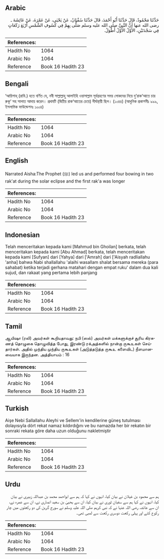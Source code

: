 ## Arabic


<div dir="rtl" lang="ar" style={{fontSize:'larger',backgroundColor:'#f8f9fa',padding:20}}>
حَدَّثَنَا مَحْمُودٌ، قَالَ حَدَّثَنَا أَبُو أَحْمَدَ، قَالَ حَدَّثَنَا سُفْيَانُ، عَنْ يَحْيَى، عَنْ عَمْرَةَ، عَنْ عَائِشَةَ ـ رضى الله عنها أَنَّ النَّبِيَّ صلى الله عليه وسلم صَلَّى بِهِمْ فِي كُسُوفِ الشَّمْسِ أَرْبَعَ رَكَعَاتٍ فِي سَجْدَتَيْنِ، الأَوَّلُ الأَوَّلُ أَطْوَلُ‏.‏
</div>
<div style={{backgroundColor:'#f8f9fa',padding:20, marginBottom: 10}}><table> <thead> <tr> <th>References:</th> <th></th> </tr> </thead> <tbody><tr><td>Hadith No</td><td>1064</td></tr><tr><td>Arabic No</td><td>1064</td></tr><tr><td>Reference</td><td>Book 16 Hadith 23</td></tr></tbody></table></div>

## Bengali


<div dir="ltr" lang="bn" style={{fontSize:'larger',backgroundColor:'#f8f9fa',padding:20}}>
‘আয়িশাহ্‌ (রাযি.) হতে বর্ণিত যে, নবী সাল্লাল্লাহু আলাইহি ওয়াসাল্লাম সূর্যগ্রহণের সময় লোকদের নিয়ে দু’রাক‘আতে চার রুকূ‘ সহ সালাত আদায় করেন। প্রথমটি (দ্বিতীয় রাক‘আতের চেয়ে) দীর্ঘস্থায়ী ছিল। (১০৪৪) (আধুনিক প্রকাশনীঃ ৯৯৯, ইসলামিক ফাউন্ডেশনঃ ১০০৪)
</div>
<div style={{backgroundColor:'#f8f9fa',padding:20, marginBottom: 10}}><table> <thead> <tr> <th>References:</th> <th></th> </tr> </thead> <tbody><tr><td>Hadith No</td><td>1064</td></tr><tr><td>Arabic No</td><td>1064</td></tr><tr><td>Reference</td><td>Book 16 Hadith 23</td></tr></tbody></table></div>

## English


<div dir="ltr" lang="en" style={{fontSize:'larger',backgroundColor:'#f8f9fa',padding:20}}>
Narrated Aisha:The Prophet (ﷺ) led us and performed four bowing in two rak'at during the solar eclipse and the first rak'a was longer
</div>
<div style={{backgroundColor:'#f8f9fa',padding:20, marginBottom: 10}}><table> <thead> <tr> <th>References:</th> <th></th> </tr> </thead> <tbody><tr><td>Hadith No</td><td>1064</td></tr><tr><td>Arabic No</td><td>1064</td></tr><tr><td>Reference</td><td>Book 16 Hadith 23</td></tr></tbody></table></div>

## Indonesian


<div dir="ltr" lang="id" style={{fontSize:'larger',backgroundColor:'#f8f9fa',padding:20}}>
Telah menceritakan kepada kami [Mahmud bin Ghoilan] berkata, telah menceritakan kepada kami [Abu Ahmad] berkata, telah menceritakan kepada kami [Sufyan] dari [Yahya] dari ['Amrah] dari ['Aisyah radliallahu 'anha] bahwa Nabi shallallahu 'alaihi wasallam shalat bersama mereka (para sahabat) ketika terjadi gerhana matahari dengan empat ruku' dalam dua kali sujud, dan rakaat yang pertama lebih panjang
</div>
<div style={{backgroundColor:'#f8f9fa',padding:20, marginBottom: 10}}><table> <thead> <tr> <th>References:</th> <th></th> </tr> </thead> <tbody><tr><td>Hadith No</td><td>1064</td></tr><tr><td>Arabic No</td><td>1064</td></tr><tr><td>Reference</td><td>Book 16 Hadith 23</td></tr></tbody></table></div>

## Tamil


<div dir="ltr" lang="ta" style={{fontSize:'larger',backgroundColor:'#f8f9fa',padding:20}}>
ஆயிஷா (ரலி) அவர்கள் கூறியதாவது: நபி (ஸல்) அவர்கள் மக்களுக்குச் சூரிய கிரகணத் தொழுகை தொழுவித்த போது, இரண்டு ரக்அத்களில் நான்கு ருகூஉகள் செய்தார்கள். அதில் முந்திய முந்திய ருகூஉகள் (அடுத்தடுத்த ருகூஉ களைவிட) நீளமானவையாக இருந்தன. அத்தியாயம் : 16
</div>
<div style={{backgroundColor:'#f8f9fa',padding:20, marginBottom: 10}}><table> <thead> <tr> <th>References:</th> <th></th> </tr> </thead> <tbody><tr><td>Hadith No</td><td>1064</td></tr><tr><td>Arabic No</td><td>1064</td></tr><tr><td>Reference</td><td>Book 16 Hadith 23</td></tr></tbody></table></div>

## Turkish


<div dir="ltr" lang="tr" style={{fontSize:'larger',backgroundColor:'#f8f9fa',padding:20}}>
Aişe Nebi Sallallahu Aleyhi ve Sellem'in kendilerine güneş tutulması dolayısıyla dört rekat namaz kıldırdığını ve bu namazda her bir rekatın bir sonraki rekata göre daha uzun olduğunu nakletmiştir
</div>
<div style={{backgroundColor:'#f8f9fa',padding:20, marginBottom: 10}}><table> <thead> <tr> <th>References:</th> <th></th> </tr> </thead> <tbody><tr><td>Hadith No</td><td>1064</td></tr><tr><td>Arabic No</td><td>1064</td></tr><tr><td>Reference</td><td>Book 16 Hadith 23</td></tr></tbody></table></div>

## Urdu


<div dir="rtl" lang="ur" style={{fontSize:'larger',backgroundColor:'#f8f9fa',padding:20}}>
ہم سے محمود بن غیلان نے بیان کیا، انہوں نے کہا کہ ہم سے ابواحمد محمد بن عبداللہ زبیری نے بیان کیا، انہوں نے کہا ہم سے سفیان ثوری نے بیان کیا، ان سے یحییٰ بن سعید انصاری نے، ان سے عمرہ نے، ان سے عائشہ رضی اللہ عنہا نے کہ نبی کریم صلی اللہ علیہ وسلم نے سورج گرہن کی دو رکعتوں میں چار رکوع کئے اور پہلی رکعت دوسری رکعت سے لمبی تھی۔
</div>
<div style={{backgroundColor:'#f8f9fa',padding:20, marginBottom: 10}}><table> <thead> <tr> <th>References:</th> <th></th> </tr> </thead> <tbody><tr><td>Hadith No</td><td>1064</td></tr><tr><td>Arabic No</td><td>1064</td></tr><tr><td>Reference</td><td>Book 16 Hadith 23</td></tr></tbody></table></div>